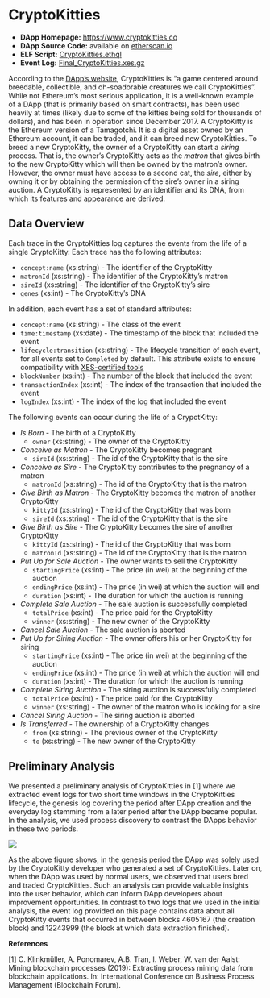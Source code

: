 # CryptoKitties {#cryptokitties}

- **DApp Homepage:** <https://www.cryptokitties.co>
- **DApp Source Code:** available on [etherscan.io](https://etherscan.io/address/0x06012c8cf97bead5deae237070f9587f8e7a266d#code)
- **ELF Script:** [CryptoKitties.ethql](./elf-scripts/CryptoKitties.ethql)
- **Event Log:** [Final_CryptoKitties.xes.gz](./data/Final_CryptoKitties.xes.gz)

According to the [DApp's website](https://www.cryptokitties.co), CryptoKitties is "a game centered around breedable, collectible, and oh-soadorable creatures we call CryptoKitties". While not Ethereum's most serious application, it is a well-known example of a DApp (that is primarily based on smart contracts), has been used heavily at times (likely due to some of the kitties being sold for thousands of dollars), and has been in operation since December 2017. A CryptoKitty is the Ethereum version of a Tamagotchi. It is a digital asset owned by an Ethereum account, it can be traded, and it can breed new CryptoKitties. To breed a new CryptoKitty, the owner of a CryptoKitty can start a *siring* process. That is, the owner's CryptoKitty acts as the *matron* that gives birth to the new CryptoKitty which will then be owned by the matron's owner. However, the owner must have access to a second cat, the *sire*, either by owning it or by obtaining the permission of the sire's owner in a siring auction. A CryptoKitty is represented by an identifier and its DNA, from which its features and appearance are derived.

## Data Overview

Each trace in the CryptoKitties log captures the events from the life of a single CryptoKitty. Each trace has the following attributes:

- ``concept:name`` (xs:string) - The identifier of the CryptoKitty
- ``matronId`` (xs:string) - The identifier of the CryptoKitty's matron
- ``sireId`` (xs:string) - The identifier of the CryptoKitty's sire
- ``genes`` (xs:int) - The CryptoKitty's DNA

In addition, each event has a set of standard attributes:

- ``concept:name`` (xs:string) - The class of the event
- ``time:timestamp`` (xs:date) - The timestamp of the block that included the event
- ``lifecycle:transition`` (xs:string) - The lifecycle transition of each event, for all events set to ``Completed`` by default. This attribute exists to ensure compatibility with [XES-certified tools](https://www.tf-pm.org/resources/xes-standard/for-vendors/certification)
- ``blockNumber`` (xs:int) - The number of the block that included the event
- ``transactionIndex`` (xs:int) - The index of the transaction that included the event
- ``logIndex`` (xs:int) - The index of the log that included the event

The following events can occur during the life of a CrypotKitty: 

- *Is Born* - The birth of a CryptoKitty
  - ``owner`` (xs:string) - The owner of the CryptoKitty
- *Conceive as Matron* - The CryptoKitty becomes pregnant
  - ``sireId`` (xs:string) - The id of the CryptoKitty that is the sire
- *Conceive as Sire* - The CryptoKitty contributes to the pregnancy of a matron
  - ``matronId`` (xs:string) - The id of the CryptoKitty that is the matron
- *Give Birth as Matron* - The CryptoKitty becomes the matron of another CryptoKitty
  - ``kittyId`` (xs:string) - The id of the CryptoKitty that was born
  - ``sireId`` (xs:string) - The id of the CryptoKitty that is the sire
- *Give Birth as Sire* - The CryptoKitty becomes the sire of another CryptoKitty
  - ``kittyId`` (xs:string) - The id of the CryptoKitty that was born
  - ``matronId`` (xs:string) - The id of the CryptoKitty that is the matron
- *Put Up for Sale Auction* - The owner wants to sell the CryptoKitty
  - ``startingPrice`` (xs:int) - The price (in wei) at the beginning of the auction
  - ``endingPrice`` (xs:int) - The price (in wei)  at which the auction will end
  - ``duration`` (xs:int) - The duration for which the auction is running
- *Complete Sale Auction* - The sale auction is successfully completed
  - ``totalPrice`` (xs:int) - The price paid for the CryptoKitty
  - ``winner`` (xs:string) - The new owner of the CryptoKitty
- *Cancel Sale Auction* - The sale auction is aborted
- *Put Up for Siring Auction* - The owner offers his or her CryptoKitty for siring
  - ``startingPrice`` (xs:int) - The price (in wei) at the beginning of the auction
  - ``endingPrice`` (xs:int) - The price (in wei)  at which the auction will end
  - ``duration`` (xs:int) - The duration for which the auction is running
- *Complete Siring Auction* - The siring auction is successfully completed
  - ``totalPrice`` (xs:int) - The price paid for the CryptoKitty
  - ``winner`` (xs:string) - The owner of the matron who is looking for a sire 
- *Cancel Siring Auction* - The siring auction is aborted
- *Is Transferred* - The ownership of a CryptoKitty changes
  - ``from`` (xs:string) - The previous owner of the CryptoKitty
  - ``to`` (xs:string) - The new owner of the CryptoKitty


## Preliminary Analysis

We presented a preliminary analysis of CryptoKitties in [1] where we extracted event logs for two short time windows in the CryptoKitties lifecycle, the genesis log covering the period after DApp creation and the everyday log stemming from a later period after the DApp became popular. In the analysis, we used process discovery to contrast the DApps behavior in these two periods.

![](./figures/CryptoKitties_Comparison.png)

As the above figure shows, in the genesis period the DApp was solely used by the CryptoKitty developer who generated a set of CryptoKitties.
Later on, when the DApp was used by normal users, we observed that users bred and traded CryptoKitties. Such an analysis can provide valuable insights into the user behavior, which can inform DApp developers about improvement opportunities. In contrast to two logs that we used in the initial analysis, the event log provided on this page contains data about all CryptoKitty events that occurred in between blocks 4605167 (the creation block) and 12243999 (the block at which data extraction finished).

**References**

[1] C. Klinkmüller, A. Ponomarev, A.B. Tran, I. Weber, W. van der Aalst: Mining blockchain processes (2019): Extracting process mining data from blockchain applications. In: International Conference on Business Process Management (Blockchain Forum).
